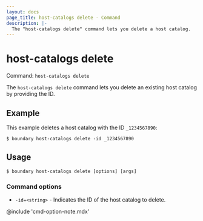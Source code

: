 ```yaml
---
layout: docs
page_title: host-catalogs delete - Command
description: |-
  The "host-catalogs delete" command lets you delete a host catalog.
---
```


# host-catalogs delete

Command: `host-catalogs delete`

The `host-catalogs delete` command lets you delete an existing host catalog by providing the ID.

## Example

This example deletes a host catalog with the ID `_1234567890`:

```shell-session
$ boundary host-catalogs delete -id _1234567890
```

## Usage

<CodeBlockConfig hideClipboard>

```shell-session
$ boundary host-catalogs delete [options] [args]
```

</CodeBlockConfig>

### Command options

- `-id=<string>` - Indicates the ID of the host catalog to delete.

@include 'cmd-option-note.mdx'